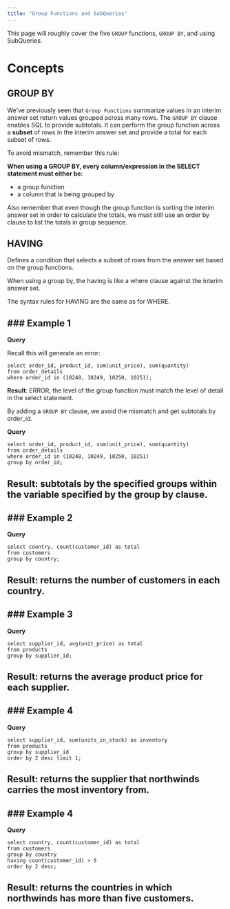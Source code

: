```yaml
---
title: "Group Functions and SubQueries"
---
```


This page will roughly cover the five `GROUP` functions, `GROUP BY`, and using SubQueries.

# Concepts

## GROUP BY

We've previously seen that `Group Functions` summarize values in an interim answer set return values grouped across many rows. The `GROUP BY` clause enables SQL to provide subtotals. It can perform the group function across a **subset** of rows in the interim answer set and provide a total for each subset of rows.

To avoid mismatch, remember this rule:

**When using a GROUP BY, every column/expression in the SELECT statement must either be:**

- a group function
- a column that is being grouped by

Also remember that even though the group function is sorting the interim answer set in order to calculate the totals, we must still use an order by clause to list the totals in group sequence.

## HAVING

Defines a condition that selects a subset of rows from the answer set based on the group functions.

When using a group by, the having is like a where clause against the interim answer set.

The syntax rules for HAVING are the same as for WHERE.

### Example 1
---

**Query**

Recall this will generate an error:

```
select order_id, product_id, sum(unit_price), sum(quantity)
from order_details
where order_id in (10248, 10249, 10250, 10251);
```

**Result**: ERROR, the level of the group function must match the level of detail in the select statement.

By adding a `GROUP BY` clause, we avoid the mismatch and get subtotals by order_id.

**Query**

```
select order_id, product_id, sum(unit_price), sum(quantity)
from order_details
where order_id in (10248, 10249, 10250, 10251)
group by order_id;
```

**Result**: subtotals by the specified groups within the variable specified by the group by clause.
---

### Example 2
---

**Query**

```
select country, count(customer_id) as total
from customers
group by country;
```

**Result**: returns the number of customers in each country.
---

### Example 3
---

**Query**

```
select supplier_id, avg(unit_price) as total
from products
group by supplier_id;
```

**Result**: returns the average product price for each supplier.
---

### Example 4
---

**Query**

```
select supplier_id, sum(units_in_stock) as inventory
from products
group by supplier_id
order by 2 desc limit 1;
```

**Result**: returns the supplier that northwinds carries the most inventory from.
---

### Example 4
---

**Query**

```
select country, count(customer_id) as total
from customers
group by country
having count(customer_id) > 5
order by 2 desc;
```

**Result**: returns the countries in which northwinds has more than five customers.
---
